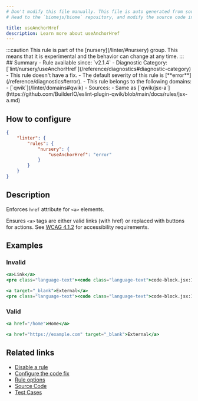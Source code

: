 ```yaml
---
# Don't modify this file manually. This file is auto generated from source, and you will lose your changes next time the website is built.
# Head to the `biomejs/biome` repository, and modify the source code in there.

title: useAnchorHref
description: Learn more about useAnchorHref
---
```


<Tabs>
<TabItem label="JSX and TSX" icon="seti:javascript">
:::caution
This rule is part of the [nursery](/linter/#nursery) group. This means that it is experimental and the behavior can change at any time.
:::
## Summary
- Rule available since: `v2.1.4`
- Diagnostic Category: [`lint/nursery/useAnchorHref`](/reference/diagnostics#diagnostic-category)
- This rule doesn't have a fix.
- The default severity of this rule is [**error**](/reference/diagnostics#error).
- This rule belongs to the following domains:
  - [`qwik`](/linter/domains#qwik)
- Sources: 
  - Same as [`qwik/jsx-a`](https://github.com/BuilderIO/eslint-plugin-qwik/blob/main/docs/rules/jsx-a.md)

## How to configure
```json title="biome.json"
{
	"linter": {
		"rules": {
			"nursery": {
				"useAnchorHref": "error"
			}
		}
	}
}

```
## Description
Enforces `href` attribute for `<a>` elements.

Ensures `<a>` tags are either valid links (with href) or replaced with buttons for actions.
See [WCAG 4.1.2](https://www.w3.org/WAI/WCAG22/Understanding/name-role-value) for accessibility requirements.

## Examples

### Invalid

```jsx
<a>Link</a>
<pre class="language-text"><code class="language-text">code-block.jsx:1:1 <a href="https://biomejs.dev/linter/rules/use-anchor-href">lint/nursery/useAnchorHref</a> ━━━━━━━━━━━━━━━━━━━━━━━━━━━━━━━━━━━━━━━━━━━━━━━━━━━━━━<br /><br />  <strong><span style="color: Tomato;">✖</span></strong> <span style="color: Tomato;">Missing required </span><span style="color: Tomato;"><strong>href</strong></span><span style="color: Tomato;"> attribute on </span><span style="color: Tomato;"><strong>a</strong></span><span style="color: Tomato;"> element</span><br />  <br />  <strong><span style="color: Tomato;">&gt;</span></strong> <strong>1 │ </strong>&lt;a&gt;Link&lt;/a&gt;<br />   <strong>   │ </strong><strong><span style="color: Tomato;">^</span></strong><strong><span style="color: Tomato;">^</span></strong><strong><span style="color: Tomato;">^</span></strong><br />    <strong>2 │ </strong><br />  <br />  <strong><span style="color: lightgreen;">ℹ</span></strong> <span style="color: lightgreen;">Anchor tags without href attributes are inaccessible to keyboard navigation and screen readers, violating WCAG 2.2 Success Criterion 4.1.2 (Name, Role, Value).</span><br />  <br />  <strong><span style="color: lightgreen;">ℹ</span></strong> <span style="color: lightgreen;">Use </span><span style="color: lightgreen;"><strong>href</strong></span><span style="color: lightgreen;"> for navigation or </span><span style="color: lightgreen;"><strong>&lt;button&gt;</strong></span><span style="color: lightgreen;"> for actions. Reference: </span><span style="color: lightgreen;"><a href="https://www.w3.org/WAI/WCAG22/Understanding/name-role-value">WCAG 4.1.2</a></span><br />  <br /></code></pre>

```

```jsx
<a target="_blank">External</a>
<pre class="language-text"><code class="language-text">code-block.jsx:1:1 <a href="https://biomejs.dev/linter/rules/use-anchor-href">lint/nursery/useAnchorHref</a> ━━━━━━━━━━━━━━━━━━━━━━━━━━━━━━━━━━━━━━━━━━━━━━━━━━━━━━<br /><br />  <strong><span style="color: Tomato;">✖</span></strong> <span style="color: Tomato;">Missing required </span><span style="color: Tomato;"><strong>href</strong></span><span style="color: Tomato;"> attribute on </span><span style="color: Tomato;"><strong>a</strong></span><span style="color: Tomato;"> element</span><br />  <br />  <strong><span style="color: Tomato;">&gt;</span></strong> <strong>1 │ </strong>&lt;a target=&quot;&#95;blank&quot;&gt;External&lt;/a&gt;<br />   <strong>   │ </strong><strong><span style="color: Tomato;">^</span></strong><strong><span style="color: Tomato;">^</span></strong><strong><span style="color: Tomato;">^</span></strong><strong><span style="color: Tomato;">^</span></strong><strong><span style="color: Tomato;">^</span></strong><strong><span style="color: Tomato;">^</span></strong><strong><span style="color: Tomato;">^</span></strong><strong><span style="color: Tomato;">^</span></strong><strong><span style="color: Tomato;">^</span></strong><strong><span style="color: Tomato;">^</span></strong><strong><span style="color: Tomato;">^</span></strong><strong><span style="color: Tomato;">^</span></strong><strong><span style="color: Tomato;">^</span></strong><strong><span style="color: Tomato;">^</span></strong><strong><span style="color: Tomato;">^</span></strong><strong><span style="color: Tomato;">^</span></strong><strong><span style="color: Tomato;">^</span></strong><strong><span style="color: Tomato;">^</span></strong><strong><span style="color: Tomato;">^</span></strong><br />    <strong>2 │ </strong><br />  <br />  <strong><span style="color: lightgreen;">ℹ</span></strong> <span style="color: lightgreen;">Anchor tags without href attributes are inaccessible to keyboard navigation and screen readers, violating WCAG 2.2 Success Criterion 4.1.2 (Name, Role, Value).</span><br />  <br />  <strong><span style="color: lightgreen;">ℹ</span></strong> <span style="color: lightgreen;">Use </span><span style="color: lightgreen;"><strong>href</strong></span><span style="color: lightgreen;"> for navigation or </span><span style="color: lightgreen;"><strong>&lt;button&gt;</strong></span><span style="color: lightgreen;"> for actions. Reference: </span><span style="color: lightgreen;"><a href="https://www.w3.org/WAI/WCAG22/Understanding/name-role-value">WCAG 4.1.2</a></span><br />  <br /></code></pre>

```

### Valid

```jsx
<a href="/home">Home</a>
```

```jsx
<a href="https://example.com" target="_blank">External</a>
```

## Related links

- [Disable a rule](/linter/#disable-a-rule)
- [Configure the code fix](/linter#configure-the-code-fix)
- [Rule options](/linter/#rule-options)
- [Source Code](https://github.com/biomejs/biome/blob/main/crates/biome_js_analyze/src/lint/nursery/use_anchor_href.rs)
- [Test Cases](https://github.com/biomejs/biome/blob/main/crates/biome_js_analyze/tests/specs/nursery/useAnchorHref)

</TabItem>
</Tabs>


